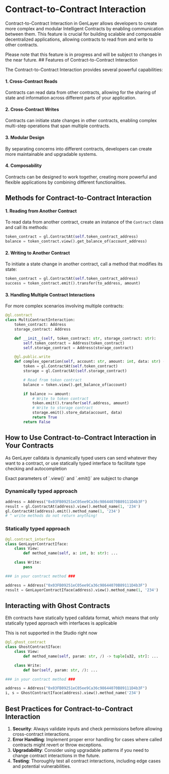 
# Contract-to-Contract Interaction

Contract-to-Contract Interaction in GenLayer allows developers to create more complex and modular Intelligent Contracts by enabling communication between them. This feature is crucial for building scalable and composable decentralized applications, allowing contracts to read from and write to other contracts.

<Callout type="info">
    Please note that this feature is in progress and will be subject to changes in the near future.
</Callout>
## Features of Contract-to-Contract Interaction

The Contract-to-Contract Interaction provides several powerful capabilities:

#### 1. Cross-Contract Reads
Contracts can read data from other contracts, allowing for the sharing of state and information across different parts of your application.

#### 2. Cross-Contract Writes
Contracts can initiate state changes in other contracts, enabling complex multi-step operations that span multiple contracts.

#### 3. Modular Design
By separating concerns into different contracts, developers can create more maintainable and upgradable systems.

#### 4. Composability
Contracts can be designed to work together, creating more powerful and flexible applications by combining different functionalities.

## Methods for Contract-to-Contract Interaction

#### 1. Reading from Another Contract
To read data from another contract, create an instance of the `Contract` class and call its methods:

```python filename="token_interaction" copy
token_contract = gl.ContractAt(self.token_contract_address)
balance = token_contract.view().get_balance_of(account_address)
```

#### 2. Writing to Another Contract
To initiate a state change in another contract, call a method that modifies its state:

```python filename="token_interaction" copy
token_contract = gl.ContractAt(self.token_contract_address)
success = token_contract.emit().transfer(to_address, amount)
```

#### 3. Handling Multiple Contract Interactions
For more complex scenarios involving multiple contracts:

```python filename="multi_contract_interaction" copy
@gl.contract
class MultiContractInteraction:
    token_contract: Address
    storage_contract: Address

    def __init__(self, token_contract: str, storage_contract: str):
        self.token_contract = Address(token_contract)
        self.storage_contract = Address(storage_contract)

    @gl.public.write
    def complex_operation(self, account: str, amount: int, data: str) -> bool:
        token = gl.ContractAt(self.token_contract)
        storage = gl.ContractAt(self.storage_contract)

        # Read from token contract
        balance = token.view().get_balance_of(account)

        if balance >= amount:
            # Write to token contract
            token.emit().transfer(self.address, amount)
            # Write to storage contract
            storage.emit().store_data(account, data)
            return True
        return False
```
## How to Use Contract-to-Contract Interaction in Your Contracts

As GenLayer calldata is dynamically typed users can send whatever they want to a contract, or use statically typed interface to facilitate type checking and autocompletion

<Callout emoji="🏗️">
    Exact parameters of `.view()` and `.emit()` are subject to change
</Callout>

### Dynamically typed approach

```py
address = Address("0x03FB09251eC05ee9Ca36c98644070B89111D4b3F")
result = gl.ContractAt(address).view().method_name(1, '234')
gl.ContractAt(address).emit().method_name(1, '234')
# ^ write methods do not return anything!
```

### Statically typed approach

```py
@gl.contract_interface
class GenLayerContractIface:
    class View:
        def method_name(self, a: int, b: str): ...

    class Write:
        pass

### in your contract method ###

address = Address("0x03FB09251eC05ee9Ca36c98644070B89111D4b3F")
result = GenLayerContractIface(address).view().method_name(1, '234')
```

## Interacting with Ghost Contracts

Eth contracts have statically typed calldata format, which means that only statically typed approach with interfaces is applicable

<Callout emoji="🏗️">
    This is not supported in the Studio right now
</Callout>

```py
@gl.ghost_contract
class GhostContractIface:
    class View:
        def method_name(self, param: str, /) -> tuple[u32, str]: ...

    class Write:
        def bar(self, param: str, /): ...

### in your contract method ###

address = Address("0x03FB09251eC05ee9Ca36c98644070B89111D4b3F")
i, s = GhostContractIface(address).view().method_name('234')
```

## Best Practices for Contract-to-Contract Interaction

1. **Security**: Always validate inputs and check permissions before allowing cross-contract interactions.  
2. **Error Handling**: Implement proper error handling for cases where called contracts might revert or throw exceptions.
3. **Upgradability**: Consider using upgradable patterns if you need to change contract interactions in the future.
4. **Testing**: Thoroughly test all contract interactions, including edge cases and potential vulnerabilities.

